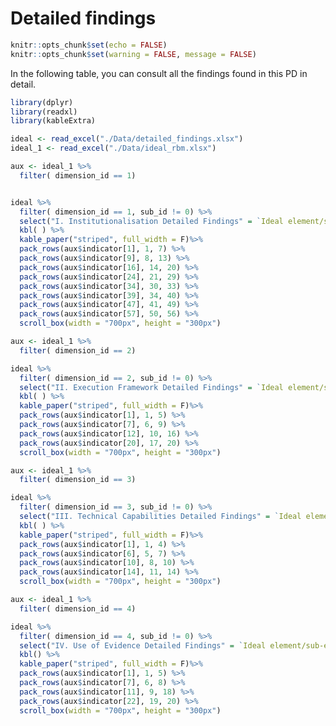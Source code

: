 # Detailed findings  {#appendixB} 


```r
knitr::opts_chunk$set(echo = FALSE)
knitr::opts_chunk$set(warning = FALSE, message = FALSE) 

```

In the following table, you can consult all the findings found in this PD in detail. 


```r
library(dplyr)
library(readxl)
library(kableExtra)

ideal <- read_excel("./Data/detailed_findings.xlsx")
ideal_1 <- read_excel("./Data/ideal_rbm.xlsx")

aux <- ideal_1 %>% 
  filter( dimension_id == 1)


ideal %>% 
  filter( dimension_id == 1, sub_id != 0) %>% 
  select("I. Institutionalisation Detailed Findings" = `Ideal element/sub-element`, " " = `Main results/findings`) %>% 
  kbl( ) %>%
  kable_paper("striped", full_width = F)%>%
  pack_rows(aux$indicator[1], 1, 7) %>%
  pack_rows(aux$indicator[9], 8, 13) %>% 
  pack_rows(aux$indicator[16], 14, 20) %>% 
  pack_rows(aux$indicator[24], 21, 29) %>% 
  pack_rows(aux$indicator[34], 30, 33) %>%
  pack_rows(aux$indicator[39], 34, 40) %>%
  pack_rows(aux$indicator[47], 41, 49) %>%
  pack_rows(aux$indicator[57], 50, 56) %>%
  scroll_box(width = "700px", height = "300px")

aux <- ideal_1 %>% 
  filter( dimension_id == 2)

ideal %>% 
  filter( dimension_id == 2, sub_id != 0) %>% 
  select("II. Execution Framework Detailed Findings" = `Ideal element/sub-element`, " " = `Main results/findings`) %>% 
  kbl( ) %>%
  kable_paper("striped", full_width = F)%>%
  pack_rows(aux$indicator[1], 1, 5) %>%
  pack_rows(aux$indicator[7], 6, 9) %>% 
  pack_rows(aux$indicator[12], 10, 16) %>% 
  pack_rows(aux$indicator[20], 17, 20) %>% 
  scroll_box(width = "700px", height = "300px")

aux <- ideal_1 %>% 
  filter( dimension_id == 3)

ideal %>% 
  filter( dimension_id == 3, sub_id != 0) %>% 
  select("III. Technical Capabilities Detailed Findings" = `Ideal element/sub-element`, " " = `Main results/findings`) %>%
  kbl( ) %>%
  kable_paper("striped", full_width = F)%>%
  pack_rows(aux$indicator[1], 1, 4) %>%
  pack_rows(aux$indicator[6], 5, 7) %>% 
  pack_rows(aux$indicator[10], 8, 10) %>% 
  pack_rows(aux$indicator[14], 11, 14) %>% 
  scroll_box(width = "700px", height = "300px")

aux <- ideal_1 %>% 
  filter( dimension_id == 4)

ideal %>% 
  filter( dimension_id == 4, sub_id != 0) %>% 
  select("IV. Use of Evidence Detailed Findings" = `Ideal element/sub-element`, " " = `Main results/findings`) %>% 
  kbl() %>%
  kable_paper("striped", full_width = F)%>%
  pack_rows(aux$indicator[1], 1, 5) %>%
  pack_rows(aux$indicator[7], 6, 8) %>% 
  pack_rows(aux$indicator[11], 9, 18) %>% 
  pack_rows(aux$indicator[22], 19, 20) %>% 
  scroll_box(width = "700px", height = "300px")
    

```


















